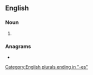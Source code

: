 {{also|ægises}}
==English==

===Noun===
{{head|en|noun plural form}}

# {{plural of|aegis|lang=en}}

===Anagrams===
* {{anagrams|en|assiege}}

[[Category:English plurals ending in "-es"]]